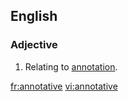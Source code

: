==English==

===Adjective===
{{en-adj|-}}

# Relating to [[annotation]].

[[fr:annotative]]
[[vi:annotative]]